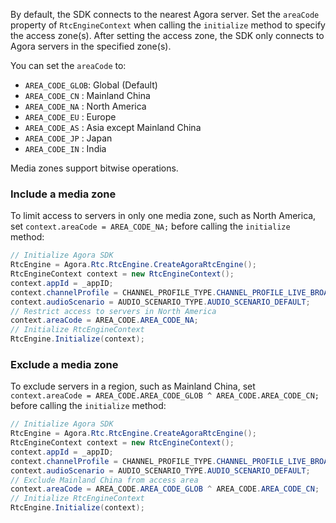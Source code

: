 
<PlatformWrapper platform="unity">

By default, the SDK connects to the nearest Agora server. Set the `areaCode` property of `RtcEngineContext` when calling the `initialize` method to specify the access zone(s).  After setting the access zone, the SDK only connects to Agora servers in the specified zone(s).

You can set the `areaCode` to:

* `AREA_CODE_GLOB`: Global (Default)
* `AREA_CODE_CN`  : Mainland China
* `AREA_CODE_NA`  : North America
* `AREA_CODE_EU`  : Europe
* `AREA_CODE_AS`  : Asia except Mainland China
* `AREA_CODE_JP`  : Japan
* `AREA_CODE_IN`  : India

<Admonition title="information" type="info">
Media zones support bitwise operations.
</Admonition>

### Include a media zone

To limit access to servers in only one media zone, such as North America, set `context.areaCode = AREA_CODE_NA;` before calling the `initialize` method:

```csharp
// Initialize Agora SDK
RtcEngine = Agora.Rtc.RtcEngine.CreateAgoraRtcEngine();
RtcEngineContext context = new RtcEngineContext();
context.appId = _appID;
context.channelProfile = CHANNEL_PROFILE_TYPE.CHANNEL_PROFILE_LIVE_BROADCASTING;
context.audioScenario = AUDIO_SCENARIO_TYPE.AUDIO_SCENARIO_DEFAULT;
// Restrict access to servers in North America
context.areaCode = AREA_CODE.AREA_CODE_NA;
// Initialize RtcEngineContext
RtcEngine.Initialize(context);
```

### Exclude a media zone

To exclude servers in a region, such as Mainland China, set `context.areaCode = AREA_CODE.AREA_CODE_GLOB ^ AREA_CODE.AREA_CODE_CN;` before calling the `initialize` method:

```csharp
// Initialize Agora SDK
RtcEngine = Agora.Rtc.RtcEngine.CreateAgoraRtcEngine();
RtcEngineContext context = new RtcEngineContext();
context.appId = _appID;
context.channelProfile = CHANNEL_PROFILE_TYPE.CHANNEL_PROFILE_LIVE_BROADCASTING;
context.audioScenario = AUDIO_SCENARIO_TYPE.AUDIO_SCENARIO_DEFAULT;
// Exclude Mainland China from access area
context.areaCode = AREA_CODE.AREA_CODE_GLOB ^ AREA_CODE.AREA_CODE_CN;
// Initialize RtcEngineContext
RtcEngine.Initialize(context);
```

</PlatformWrapper>
